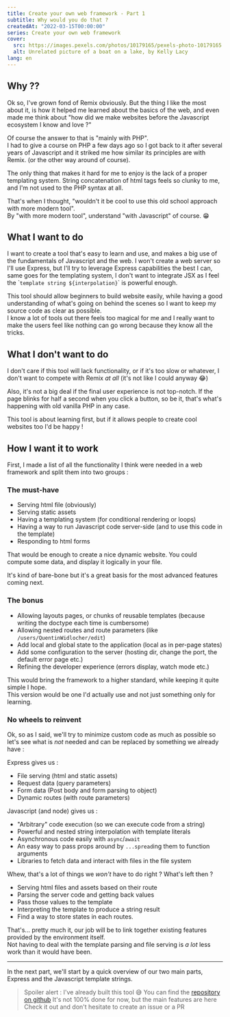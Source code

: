 ```yaml
---
title: Create your own web framework - Part 1
subtitle: Why would you do that ?
createdAt: "2022-03-15T00:00:00"
series: Create your own web framework
cover:
  src: https://images.pexels.com/photos/10179165/pexels-photo-10179165.jpeg
  alt: Unrelated picture of a boat on a lake, by Kelly Lacy
lang: en
---
```


## Why ??

Ok so, I've grown fond of Remix obviously. But the thing I like the most about it, is how it helped me learned about the basics of the web, and even made me think about "how did we make websites before the Javascript ecosystem I know and love ?"

Of course the answer to that is "mainly with PHP".  
I had to give a course on PHP a few days ago so I got back to it after several years of Javascript and it striked me how
similar its principles are with Remix. (or the other way around of course).

The only thing that makes it hard for me to enjoy is the lack of a proper templating system. String concatenation of html tags feels so clunky to me, and I'm not used to the PHP syntax at all.

That's when I thought, "wouldn't it be cool to use this old school approach with more modern tool".  
By "with more modern tool", understand "with Javascript" of course. 😁

## What I want to do

I want to create a tool that's easy to learn and use, and makes a big use of the fundamentals of Javascript and the web.
I won't create a web server so I'll use Express, but I'll try to leverage Express capabilities the best I can, same goes for the templating system, I don't want to integrate JSX as I feel the \``template string ${interpolation}`\` is powerful enough.

This tool should allow beginners to build website easily, while having a good understanding of what's going on behind the scenes so I want to keep my source code as clear as possible.  
I know a lot of tools out there feels too magical for me and I really want to make the users feel like nothing can go wrong because they know all the tricks.

## What I don't want to do

I don't care if this tool will lack functionality, or if it's too slow or whatever, I don't want to compete with Remix _at all_ (it's not like I could anyway 😂)

Also, it's not a big deal if the final user experience is not top-notch. If the page blinks for half a second when you click a button, so be it, that's what's happening with old vanilla PHP in any case.

This tool is about learning first, but if it allows people to create cool websites too I'd be happy !

## How I want it to work

First, I made a list of all the functionality I think were needed in a web framework and split them into two groups :

### The must-have

- Serving html file (obviously)
- Serving static assets
- Having a templating system (for conditional rendering or loops)
- Having a way to run Javascript code server-side (and to use this code in the template)
- Responding to html forms

That would be enough to create a nice dynamic website. You could compute some data, and display it logically in your file.

It's kind of bare-bone but it's a great basis for the most advanced features coming next.

### The bonus

- Allowing layouts pages, or chunks of reusable templates (because writing the doctype each time is cumbersome)
- Allowing nested routes and route parameters (like `/users/QuentinWidlocher/edit`)
- Add local and global state to the application (local as in per-page states)
- Add some configuration to the server (hosting dir, change the port, the default error page etc.)
- Refining the developer experience (errors display, watch mode etc.)

This would bring the framework to a higher standard, while keeping it quite simple I hope.  
This version would be one I'd actually use and not just something only for learning.

### No wheels to reinvent

Ok, so as I said, we'll try to minimize custom code as much as possible so let's see what is _not_ needed and can be replaced by something we already have :

Express gives us :

- File serving (html and static assets)
- Request data (query parameters)
- Form data (Post body and form parsing to object)
- Dynamic routes (with route parameters)

Javascript (and node) gives us :

- "Arbitrary" code execution (so we can execute code from a string)
- Powerful and nested string interpolation with template literals
- Asynchronous code easily with `async`/`await`
- An easy way to pass props around by `...spread`ing them to function arguments
- Libraries to fetch data and interact with files in the file system

Whew, that's a lot of things we _won't_ have to do right ? What's left then ?

- Serving html files and assets based on their route
- Parsing the server code and getting back values
- Pass those values to the template
- Interpreting the template to produce a string result
- Find a way to store states in each routes.

That's... pretty much it, our job will be to link together existing features provided by the environment itself.  
Not having to deal with the template parsing and file serving is _a lot_ less work than it would have been.

---

In the next part, we'll start by a quick overview of our two main parts, Express and the Javascript template strings.

> Spoiler alert : I've already built this tool 😅
> You can find the [repository on github](https://github.com/QuentinWidlocher/web-framework)
> It's not 100% done for now, but the main features are here
> Check it out and don't hesitate to create an issue or a PR
